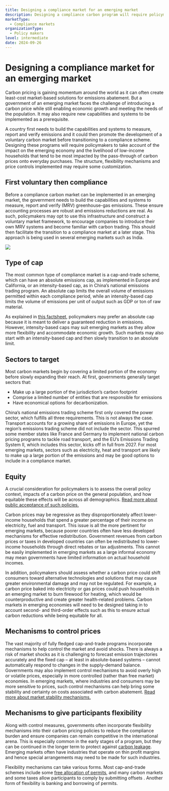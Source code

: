 ```yaml
---
title: Designing a compliance market for an emerging market
description: Designing a compliance carbon program will require policymakers to take account of the impact on the emerging market and the livelihoods of low-income households that tend to be most impacted by the pass-through of carbon prices onto everyday purchases.
marketType:
  - Compliance markets
organizationType:
  - Policy makers
level: intermediate
date: 2024-09-26
---
```


# Designing a compliance market for an emerging market

Carbon pricing is gaining momentum around the world as it can often create least-cost market-based solutions for emissions abatement. But a government of an emerging market faces the challenge of introducing a carbon price while still enabling economic growth and meeting the needs of the population. It may also require new capabilities and systems to be implemented as a prerequisite.

<KeyMessage>
  A country first needs to build the capabilities and systems to measure, report
  and verify emissions and it could then promote the development of a voluntary
  carbon market before transitioning to a compliance scheme. Designing these
  programs will require policymakers to take account of the impact on the
  emerging economy and the livelihood of low-income households that tend to be
  most impacted by the pass-through of carbon prices onto everyday purchases.
  The structure, flexibility mechanisms and price controls implemented may
  require some customization.
</KeyMessage>

## First voluntary then compliance

Before a compliance carbon market can be implemented in an emerging market, the government needs to build the capabilities and systems to measure, report and verify (MRV) greenhouse-gas emissions. These ensure accounting processes are robust and emissions reductions are real. As such, policymakers may opt to use this infrastructure and construct a voluntary market framework, to encourage companies to introduce their own MRV systems and become familiar with carbon trading. This should then facilitate the transition to a compliance market at a later stage. This approach is being used in several emerging markets such as India.

<Image src="emerging-markets-1.png" ratio={0} />

## Type of cap

The most common type of compliance market is a cap-and-trade scheme, which can have an absolute emissions cap, as implemented in Europe and California, or an intensity-based cap, as in China’s national emissions trading program. An absolute cap limits the overall volume of emissions permitted within each compliance period, while an intensity-based cap limits the volume of emissions per unit of output such as GDP or ton of raw material.

As explained in [this factsheet](factsheets/caps-and-allocation/), policymakers may prefer an absolute cap because it is meant to deliver a guaranteed reduction in emissions. However, intensity-based caps may suit emerging markets as they allow more flexibility and accommodate economic growth. Such markets may also start with an intensity-based cap and then slowly transition to an absolute limit.

## Sectors to target

Most carbon markets begin by covering a limited portion of the economy before slowly expanding their reach. At first, governments generally target sectors that:

- Make up a large portion of the jurisdiction’s carbon footprint
- Comprise a limited number of entities that are responsible for emissions
- Have economical options for decarbonization.

China’s national emissions trading scheme first only covered the power sector, which fulfills all three requirements. This is not always the case. Transport accounts for a growing share of emissions in Europe, yet the region’s emissions trading scheme did not include the sector. This spurred some member states like France and Germany to implement national carbon pricing programs to tackle road transport, and the EU’s Emissions Trading System II, which includes this sector, kicks off in full from 2027. For most emerging markets, sectors such as electricity, heat and transport are likely to make up a large portion of the emissions and may be good options to include in a compliance market.

## Equity

A crucial consideration for policymakers is to assess the overall policy context, impacts of a carbon price on the general population, and how equitable these effects will be across all demographics. [Read more about public acceptance of such policies.](/factsheets/public-acceptance/)

Carbon prices may be regressive as they disproportionately affect lower-income households that spend a greater percentage of their income on electricity, fuel and transport. This issue is all the more pertinent for emerging markets, because poorer countries often have less developed mechanisms for effective redistribution. Government revenues from carbon prices or taxes in developed countries can often be redistributed to lower-income households through direct rebates or tax adjustments. This cannot be easily implemented in emerging markets as a large informal economy may mean governments have limited information on actual household incomes.

In addition, policymakers should assess whether a carbon price could shift consumers toward alternative technologies and solutions that may cause greater environmental damage and may not be regulated. For example, a carbon price baked into electricity or gas prices could push households in an emerging market to burn firewood for heating, which would be counterproductive and create greater health-related problems. Carbon markets in emerging economies will need to be designed taking in to account second- and third-order effects such as this to ensure actual carbon reductions while being equitable for all.

## Mechanisms to control prices

The vast majority of fully fledged cap-and-trade programs incorporate mechanisms to help control the market and avoid shocks. There is always a risk of market shocks as it is challenging to forecast emission trajectories accurately and the fixed cap – at least in absolute-based systems – cannot automatically respond to changes in the supply-demand balance. Governments may also implement control mechanisms to avoid overly high or volatile prices, especially in more controlled (rather than free market) economies. In emerging markets, where industries and consumers may be more sensitive to prices, such control mechanisms can help bring some stability and certainty on costs associated with carbon abatement. [Read more about market stability mechanisms.](/factsheets/market-stability-mechanisms/)

## Mechanisms to give participants flexibility

Along with control measures, governments often incorporate flexibility mechanisms into their carbon pricing policies to reduce the compliance burden and ensure companies can remain competitive in the international arena. This is especially common in the early stages of a program, but they can be continued in the longer term to protect against [carbon leakage](/factsheets/carbon-leakage/). Emerging markets often have industries that operate on thin profit margins and hence special arrangements may need to be made for such industries.

Flexibility mechanisms can take various forms. Most cap-and-trade schemes include some [free allocation of permits](/factsheets/caps-and-allocation/), and many carbon markets and some taxes allow participants to comply by submitting offsets . Another form of flexibility is banking and borrowing of permits.
